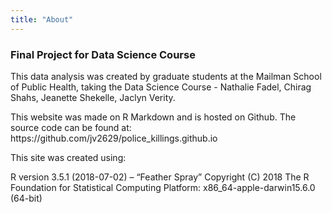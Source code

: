 ```yaml
---
title: "About"
---
```


### Final Project for Data Science Course

This data analysis was created by graduate students at the Mailman School of Public Health, taking the Data Science Course - Nathalie Fadel, Chirag Shahs, Jeanette Shekelle, Jaclyn Verity.

This website was made on R Markdown and is hosted on Github. The source code can be found at: https://github.com/jv2629/police_killings.github.io

This site was created using:

R version 3.5.1 (2018-07-02) – “Feather Spray” Copyright (C) 2018 The R Foundation for Statistical Computing Platform: x86_64-apple-darwin15.6.0 (64-bit)